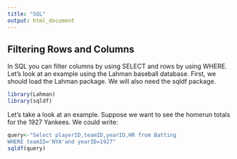 ```yaml
---
title: "SQL"
output: html_document
---
```


## Filtering Rows and Columns

In SQL you can filter columns by using SELECT and rows by using WHERE. Let's look at an example using the Lahman baseball database. First, we should load the Lahman package. We will also need the sqldf package. 

```r
library(Lahman)
library(sqldf)
```

Let's take a look at an example. Suppose we want to see the homerun totals for the 1927 Yankees. We could write:

```r
query<-"Select playerID,teamID,yearID,HR from Batting
WHERE teamID='NYA'and yearID=1927"
sqldf(query)
```

